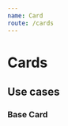 ```yaml
---
name: Card
route: /cards
---
```



# Cards

## Use cases

###  Base Card

<PropsTable of={Card} />

<Playground>
  <div>
    <Card
      theme={{
        mainColor: '#000',
        descriptionColor: '#000',
      }}
      title="Svenska Favoriter"
      subTitle="Spotify"
      image="https://i.scdn.co/image/dfd2eaa1e26b1cf3bee520bc0824b4cb2b9b24aa"
      link={{
        name: "go to",
        href: "https://api.spotify.com/v1/playlists/37i9dQZF1DWYf3km3E2aMS"
      }}
    />
  </div>
</Playground>
